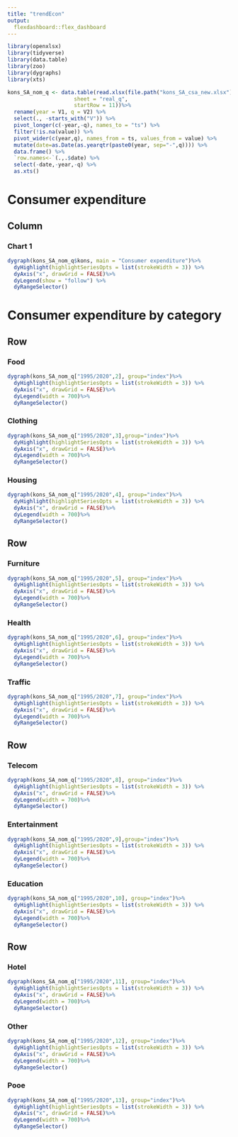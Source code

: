 ```yaml
---
title: "trendEcon"
output: 
  flexdashboard::flex_dashboard
---
```


```r
library(openxlsx)
library(tidyverse)
library(data.table)
library(zoo)
library(dygraphs)
library(xts)

kons_SA_nom_q <- data.table(read.xlsx(file.path("kons_SA_csa_new.xlsx"),
                     sheet = "real_q",
                     startRow = 11))%>% 
  rename(year = V1, q = V2) %>% 
  select(., -starts_with("V")) %>% 
  pivot_longer(c(-year,-q), names_to = "ts") %>% 
  filter(!is.na(value)) %>% 
  pivot_wider(c(year,q), names_from = ts, values_from = value) %>% 
  mutate(date=as.Date(as.yearqtr(paste0(year, sep="-",q)))) %>% 
  data.frame() %>% 
  `row.names<-`(.,.$date) %>% 
  select(-date,-year,-q) %>% 
  as.xts()

```

Consumer expenditure
===================================== 
Column
-------------------------------------
    
### Chart 1
    
```r
dygraph(kons_SA_nom_q$kons, main = "Consumer expenditure")%>%
  dyHighlight(highlightSeriesOpts = list(strokeWidth = 3)) %>% 
  dyAxis("x", drawGrid = FALSE)%>%
  dyLegend(show = "follow") %>% 
  dyRangeSelector()
```

Consumer expenditure by category
===================================== 

Row
-------------------------------------

### Food
    
```r
dygraph(kons_SA_nom_q["1995/2020",2], group="index")%>%
  dyHighlight(highlightSeriesOpts = list(strokeWidth = 3)) %>% 
  dyAxis("x", drawGrid = FALSE)%>%
  dyLegend(width = 700)%>% 
  dyRangeSelector()
```
    
### Clothing

```r
dygraph(kons_SA_nom_q["1995/2020",3],group="index")%>%
  dyHighlight(highlightSeriesOpts = list(strokeWidth = 3)) %>% 
  dyAxis("x", drawGrid = FALSE)%>%
  dyLegend(width = 700)%>% 
  dyRangeSelector()
```

### Housing

```r
dygraph(kons_SA_nom_q["1995/2020",4], group="index")%>%
  dyHighlight(highlightSeriesOpts = list(strokeWidth = 3)) %>% 
  dyAxis("x", drawGrid = FALSE)%>%
  dyLegend(width = 700)%>% 
  dyRangeSelector()
```

Row
-------------------------------------
    
### Furniture
    
```r
dygraph(kons_SA_nom_q["1995/2020",5], group="index")%>%
  dyHighlight(highlightSeriesOpts = list(strokeWidth = 3)) %>% 
  dyAxis("x", drawGrid = FALSE)%>%
  dyLegend(width = 700)%>% 
  dyRangeSelector()
```
    
### Health

```r
dygraph(kons_SA_nom_q["1995/2020",6], group="index")%>%
  dyHighlight(highlightSeriesOpts = list(strokeWidth = 3)) %>% 
  dyAxis("x", drawGrid = FALSE)%>%
  dyLegend(width = 700)%>% 
  dyRangeSelector()
```

### Traffic

```r
dygraph(kons_SA_nom_q["1995/2020",7], group="index")%>%
  dyHighlight(highlightSeriesOpts = list(strokeWidth = 3)) %>% 
  dyAxis("x", drawGrid = FALSE)%>%
  dyLegend(width = 700)%>% 
  dyRangeSelector()
```

Row
-------------------------------------
    
### Telecom
    
```r
dygraph(kons_SA_nom_q["1995/2020",8], group="index")%>%
  dyHighlight(highlightSeriesOpts = list(strokeWidth = 3)) %>% 
  dyAxis("x", drawGrid = FALSE)%>%
  dyLegend(width = 700)%>% 
  dyRangeSelector()
```
    
### Entertainment

```r
dygraph(kons_SA_nom_q["1995/2020",9],group="index")%>%
  dyHighlight(highlightSeriesOpts = list(strokeWidth = 3)) %>% 
  dyAxis("x", drawGrid = FALSE)%>%
  dyLegend(width = 700)%>% 
  dyRangeSelector()
```

### Education

```r
dygraph(kons_SA_nom_q["1995/2020",10], group="index")%>%
  dyHighlight(highlightSeriesOpts = list(strokeWidth = 3)) %>% 
  dyAxis("x", drawGrid = FALSE)%>%
  dyLegend(width = 700)%>% 
  dyRangeSelector()
```

Row
-------------------------------------
    
### Hotel
    
```r
dygraph(kons_SA_nom_q["1995/2020",11], group="index")%>%
  dyHighlight(highlightSeriesOpts = list(strokeWidth = 3)) %>% 
  dyAxis("x", drawGrid = FALSE)%>%
  dyLegend(width = 700)%>% 
  dyRangeSelector()
```
    
### Other

```r

dygraph(kons_SA_nom_q["1995/2020",12], group="index")%>%
  dyHighlight(highlightSeriesOpts = list(strokeWidth = 3)) %>% 
  dyAxis("x", drawGrid = FALSE)%>%
  dyLegend(width = 700)%>% 
  dyRangeSelector()
```

### Pooe

```r
dygraph(kons_SA_nom_q["1995/2020",13], group="index")%>%
  dyHighlight(highlightSeriesOpts = list(strokeWidth = 3)) %>% 
  dyAxis("x", drawGrid = FALSE)%>%
  dyLegend(width = 700)%>% 
  dyRangeSelector()
```